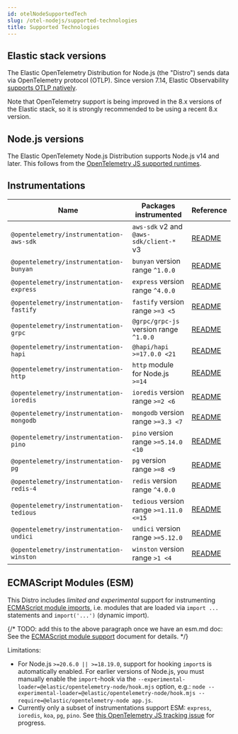 ```yaml
---
id: otelNodeSupportedTech
slug: /otel-nodejs/supported-technologies
title: Supported Technologies
---
```


## Elastic stack versions

The Elastic OpenTelemetry Distribution for Node.js (the "Distro") sends data
via OpenTelemetry protocol (OTLP). Since version 7.14, Elastic Observability [supports OTLP natively](https://www.elastic.co/blog/native-opentelemetry-support-in-elastic-observability).

Note that OpenTelemetry support is being improved in the 8.x versions of the
Elastic stack, so it is strongly recommended to be using a recent 8.x version.


## Node.js versions

The Elastic OpenTelemety Node.js Distribution supports Node.js v14 and later.
This follows from the [OpenTelemetry JS supported runtimes](https://github.com/open-telemetry/opentelemetry-js#supported-runtimes).


## Instrumentations

| Name                                     | Packages instrumented                   | Reference |
| ---------------------------------------- | --------------------------------------- | --------- |
| `@opentelemetry/instrumentation-aws-sdk` | `aws-sdk` v2 and `@aws-sdk/client-*` v3 | [README](https://github.com/open-telemetry/opentelemetry-js-contrib/tree/main/plugins/node/opentelemetry-instrumentation-aws-sdk#readme) |
| `@opentelemetry/instrumentation-bunyan`  | `bunyan` version range `^1.0.0`         | [README](https://github.com/open-telemetry/opentelemetry-js-contrib/tree/main/plugins/node/opentelemetry-instrumentation-bunyan#readme) |
| `@opentelemetry/instrumentation-express` | `express` version range `^4.0.0`        | [README](https://github.com/open-telemetry/opentelemetry-js-contrib/tree/main/plugins/node/opentelemetry-instrumentation-express#readme) |
| `@opentelemetry/instrumentation-fastify` | `fastify` version range `>=3 <5`        | [README](https://github.com/open-telemetry/opentelemetry-js-contrib/tree/main/plugins/node/opentelemetry-instrumentation-fastify#readme) |
| `@opentelemetry/instrumentation-grpc`    | `@grpc/grpc-js` version range `^1.0.0`  | [README](https://github.com/open-telemetry/opentelemetry-js/tree/main/experimental/packages/opentelemetry-instrumentation-grpc#readme) |
| `@opentelemetry/instrumentation-hapi`    | `@hapi/hapi >=17.0.0 <21`               | [README](https://github.com/open-telemetry/opentelemetry-js-contrib/tree/main/plugins/node/opentelemetry-instrumentation-hapi#readme) |
| `@opentelemetry/instrumentation-http`    | `http` module for Node.js `>=14`        | [README](https://github.com/open-telemetry/opentelemetry-js/tree/main/experimental/packages/opentelemetry-instrumentation-http#readme) |
| `@opentelemetry/instrumentation-ioredis` | `ioredis` version range `>=2 <6`        | [README](https://github.com/open-telemetry/opentelemetry-js-contrib/tree/main/plugins/node/opentelemetry-instrumentation-ioredis#readme) |
| `@opentelemetry/instrumentation-mongodb` | `mongodb` version range `>=3.3 <7`      | [README](https://github.com/open-telemetry/opentelemetry-js-contrib/tree/main/plugins/node/opentelemetry-instrumentation-mongodb#readme) |
| `@opentelemetry/instrumentation-pino`    | `pino` version range `>=5.14.0 <10`     | [README](https://github.com/open-telemetry/opentelemetry-js-contrib/tree/main/plugins/node/opentelemetry-instrumentation-pino#readme) |
| `@opentelemetry/instrumentation-pg`      | `pg` version range `>=8 <9`             | [README](https://github.com/open-telemetry/opentelemetry-js-contrib/tree/main/plugins/node/opentelemetry-instrumentation-pg#readme) |
| `@opentelemetry/instrumentation-redis-4` | `redis` version range `^4.0.0`          | [README](https://github.com/open-telemetry/opentelemetry-js-contrib/tree/main/plugins/node/opentelemetry-instrumentation-redis-4#readme) |
| `@opentelemetry/instrumentation-tedious` | `tedious` version range `>=1.11.0 <=15` | [README](https://github.com/open-telemetry/opentelemetry-js-contrib/tree/main/plugins/node/instrumentation-tedious#readme) |
| `@opentelemetry/instrumentation-undici`  | `undici` version range `>=5.12.0`       | [README](https://github.com/open-telemetry/opentelemetry-js-contrib/tree/main/plugins/node/instrumentation-undici#readme) |
| `@opentelemetry/instrumentation-winston` | `winston` version range `>1 <4`         | [README](https://github.com/open-telemetry/opentelemetry-js-contrib/tree/main/plugins/node/opentelemetry-instrumentation-winston#readme) |


## ECMAScript Modules (ESM)

This Distro includes *limited and experimental* support for instrumenting [ECMAScript module imports](https://nodejs.org/api/esm.html#modules-ecmascript-modules), i.e. modules that are loaded via `import ...` statements and `import('...')` (dynamic import).

{/* TODO: add this to the above paragraph once we have an esm.md doc:
See the [ECMAScript module support](./esm.md) document for details. */}

Limitations:
- For Node.js `>=20.6.0 || >=18.19.0`, support for hooking `import`s is automatically enabled. For earlier versions of Node.js, you must manually enable the `import`-hook via the `--experimental-loader=@elastic/opentelemetry-node/hook.mjs` option, e.g.: `node --experimental-loader=@elastic/opentelemetry-node/hook.mjs --require=@elastic/opentelemetry-node app.js`.
- Currently only a subset of instrumentations support ESM: `express`, `ioredis`, `koa`, `pg`, `pino`. See [this OpenTelemetry JS tracking issue](https://github.com/open-telemetry/opentelemetry-js-contrib/issues/1942) for progress.
